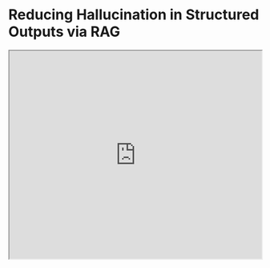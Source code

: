 # Reducing Hallucination in Structured Outputs via RAG


<Bleed>
  <iframe width="100%"
    height="415px"
    src="https://www.youtube.com/embed/TUL5guqZejw?si=Doc7lzyAY-SKr21L" allow="accelerometer; autoplay; clipboard-write; encrypted-media; gyroscope; picture-in-picture"
    allowFullScreen
    />
</Bleed>

Researchers at ServiceNow shared a [new paper](https://arxiv.org/abs/2404.08189) where they discuss how to deploy an efficient RAG system for structured output tasks.

!["RAG Hallucination"](../../img/research/structured_outputs.png)

The RAG system combines a small language model with a very small retriever. It shows that RAG can enable deploying powerful LLM-powered systems in limited-resource settings while mitigating issues like hallucination and increasing the reliability of outputs.

The paper covers the very useful enterprise application of translating natural language requirements to workflows (formatted in JSON). So much productivity can come from this task but there is a lot of optimization that can be further achieved (eg., using speculative decoding or using YAML instead of JSON).

The paper provides some great insights and practical tips on how to effectively develop RAG systems for the real world.